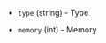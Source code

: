 <!-- Code generated from the comments of the vgaConfig struct in builder/proxmox/common/config.go; DO NOT EDIT MANUALLY -->

- `type` (string) - Type

- `memory` (int) - Memory

<!-- End of code generated from the comments of the vgaConfig struct in builder/proxmox/common/config.go; -->
